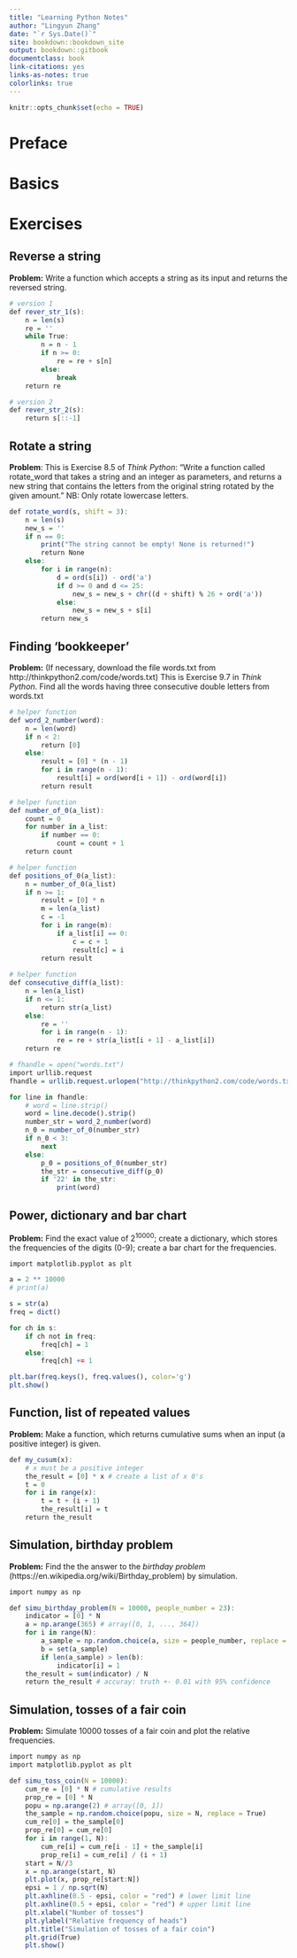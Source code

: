 ```yaml
--- 
title: "Learning Python Notes"
author: "Lingyun Zhang"
date: "`r Sys.Date()`"
site: bookdown::bookdown_site
output: bookdown::gitbook
documentclass: book
link-citations: yes
links-as-notes: true
colorlinks: true
---
```


```r
knitr::opts_chunk$set(echo = TRUE)
```

# Preface {-}

# Basics

# Exercises

## Reverse a string

**Problem:** Write a function which accepts a string as its input and returns the reversed string.  

```r
# version 1
def rever_str_1(s):
    n = len(s)
    re = ''
    while True:
        n = n - 1
        if n >= 0:
            re = re + s[n]
        else:
            break
    return re

# version 2
def rever_str_2(s):
    return s[::-1]
```


## Rotate a string

**Problem**: This is Exercise 8.5 of *Think Python*: "Write a function called rotate_word that takes a string and an integer as parameters, and returns a new string that contains the letters from the original string rotated by the given amount." NB: Only rotate lowercase letters.
```r
def rotate_word(s, shift = 3):
    n = len(s)
    new_s = ''
    if n == 0:
        print("The string cannot be empty! None is returned!")
        return None
    else:
        for i in range(n):
            d = ord(s[i]) - ord('a')
            if d >= 0 and d <= 25:
                new_s = new_s + chr((d + shift) % 26 + ord('a'))
            else:
                new_s = new_s + s[i]
        return new_s
```


## Finding 'bookkeeper'

**Problem:** (If necessary, download the file words.txt from http://thinkpython2.com/code/words.txt) This is Exercise 9.7 in *Think Python*. Find all the words having three consecutive double letters from words.txt

```r
# helper function 
def word_2_number(word):
    n = len(word)
    if n < 2:
        return [0]
    else:
        result = [0] * (n - 1)
        for i in range(n - 1):
            result[i] = ord(word[i + 1]) - ord(word[i])
        return result

# helper function    
def number_of_0(a_list):
    count = 0
    for number in a_list:
        if number == 0:
            count = count + 1
    return count

# helper function
def positions_of_0(a_list):
    n = number_of_0(a_list)
    if n >= 1:
        result = [0] * n
        m = len(a_list)
        c = -1
        for i in range(m):
            if a_list[i] == 0:
                c = c + 1
                result[c] = i
        return result
            
# helper function
def consecutive_diff(a_list):
    n = len(a_list)
    if n <= 1:
        return str(a_list)
    else:
        re = ''
        for i in range(n - 1):
            re = re + str(a_list[i + 1] - a_list[i])
    return re

# fhandle = open("words.txt")
import urllib.request
fhandle = urllib.request.urlopen("http://thinkpython2.com/code/words.txt")

for line in fhandle:
    # word = line.strip()
    word = line.decode().strip()
    number_str = word_2_number(word)
    n_0 = number_of_0(number_str)
    if n_0 < 3:
        next
    else:
        p_0 = positions_of_0(number_str)
        the_str = consecutive_diff(p_0)
        if '22' in the_str:
            print(word)
```


## Power, dictionary and bar chart

**Problem:** Find the exact value of 2^10000^; create a dictionary, which stores the frequencies of the digits (0-9); create a bar chart for the frequencies.


```r
import matplotlib.pyplot as plt

a = 2 ** 10000
# print(a)

s = str(a)
freq = dict()

for ch in s:
    if ch not in freq:
        freq[ch] = 1
    else:
        freq[ch] += 1

plt.bar(freq.keys(), freq.values(), color='g')
plt.show()
```

## Function, list of repeated values

**Problem:** Make a function, which returns cumulative sums when an input (a positive integer) is given.

```r
def my_cusum(x):
    # x must be a positive integer
    the_result = [0] * x # create a list of x 0's
    t = 0
    for i in range(x):
        t = t + (i + 1)
        the_result[i] = t
    return the_result
```

## Simulation, birthday problem

**Problem:** Find the the answer to the *birthday problem* (https://en.wikipedia.org/wiki/Birthday_problem) by simulation.
```r
import numpy as np

def simu_birthday_problem(N = 10000, people_number = 23):
    indicator = [0] * N
    a = np.arange(365) # array([0, 1, ..., 364])
    for i in range(N):
        a_sample = np.random.choice(a, size = people_number, replace = True)
        b = set(a_sample)
        if len(a_sample) > len(b):
            indicator[i] = 1
    the_result = sum(indicator) / N
    return the_result # accuray: truth +- 0.01 with 95% confidence
```

## Simulation, tosses of a fair coin

**Problem:** Simulate 10000 tosses of a fair coin and plot the relative frequencies.
```r
import numpy as np
import matplotlib.pyplot as plt

def simu_toss_coin(N = 10000):
    cum_re = [0] * N # cumulative results
    prop_re = [0] * N
    popu = np.arange(2) # array([0, 1])
    the_sample = np.random.choice(popu, size = N, replace = True)
    cum_re[0] = the_sample[0]
    prop_re[0] = cum_re[0]
    for i in range(1, N):
        cum_re[i] = cum_re[i - 1] + the_sample[i]
        prop_re[i] = cum_re[i] / (i + 1)
    start = N//3       
    x = np.arange(start, N)       
    plt.plot(x, prop_re[start:N])
    epsi = 1 / np.sqrt(N)
    plt.axhline(0.5 - epsi, color = "red") # lower limit line
    plt.axhline(0.5 + epsi, color = "red") # upper limit line
    plt.xlabel("Number of tosses")
    plt.ylabel("Relative frequency of heads")
    plt.title("Simulation of tosses of a fair coin")
    plt.grid(True)
    plt.show()
```

